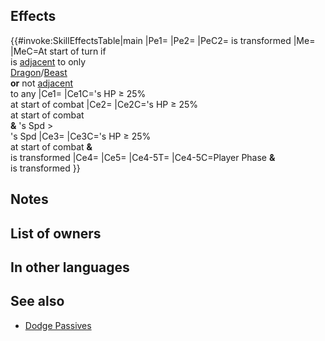 {{Weapon Infobox
|tagid=SID_夏夜の悪夢の角
|weaponType=Beast
|canUseMove=Cavalry
|might=14
|range=1
|effect=Grants Spd+3. At start of combat, if unit's HP ≥ 25%, grants Atk/Spd/Def/Res+5 during combat, and also, if unit's Spd > foe's Spd, reduces damage from attacks during combat and from area-of-effect Specials (excluding Røkkr area-of-effect Specials) by percentage = difference between stats × 4 (max 40%).<br><br>At start of combat, if unit's HP ≥ 25% while transformed, neutralizes effects that prevent unit's follow-up attacks during combat.<br><br>At start of turn, if unit is adjacent to only beast or dragon allies or if unit is not adjacent to any ally, unit transforms (otherwise, unit reverts). If unit transforms, grants Atk+2, and if unit initiates combat, inflicts Atk/Def-4 on foe during combat and foe cannot make a follow-up attack.
|cost=400
|exclusive=1
|statModifiers=0,14,3,0,0
|required=Adult (Cavalry)
|intID=2645
|sort=561
|value=20
|timingID=1
|abilityID=182
|limit1ID=42
|properties=
}}
==Effects==
{{#invoke:SkillEffectsTable|main
|Pe1={{Eft|Stat Boosts|Spd|3}}
|Pe2={{Eft|Stat Boosts|Atk|2}}
|PeC2={{Tgt|Unit}} is transformed
|Me={{Eft|Transform}}
|MeC=At start of turn if<br>{{Tgt|Unit}} is [[adjacent]] to only<br>{{Cwti|group=1|Dragon,Beast}} [[Dragon]]/[[Beast]]<br>{{Tgt|Allies}} '''or''' not [[adjacent]]<br>to any {{Tgt|Ally}}
|Ce1={{Eft|Temporary buffs|Atk/Spd/Def/Res|5}}
|Ce1C={{Tgt|Unit}}'s HP ≥ 25%<br>at start of combat
|Ce2={{Eft|Damage Reduction|4 x ({{Tgt|Unit}}'s Spd - {{Tgt|Foe)}}'s Spd)<br>from attacks & Non-Røkkr [[AoE Specials]]|percent=1|max=40%}}
|Ce2C={{Tgt|Unit}}'s HP ≥ 25%<br>at start of combat<br>'''&''' {{Tgt|Unit}}'s Spd ><br>{{Tgt|Foe}}'s Spd
|Ce3={{Eft|Neutralize Prevent Follow-Ups}}
|Ce3C={{Tgt|Unit}}'s HP ≥ 25%<br>at start of combat '''&'''<br>{{Tgt|Unit}} is transformed
|Ce4={{Eft|Temporary debuffs|Atk/Def|4}}
|Ce5={{Eft|Prevent Follow-Ups}}
|Ce4-5T={{Tgt|Foe}}
|Ce4-5C=Player Phase '''&'''<br>{{Tgt|Unit}} is transformed
}}
==Notes==
{{Temporary buffs}}
{{DamagePercentageReduction}}
{{AoEDamageReduction}}
{{Follow-up effect neutralization|preventOnly=1}}
{{Beast (Cavalry)}}
==List of owners==
{{Skill Hero List}}
==In other languages==
{{OtherLanguages
|japanese=夏夜の悪夢の角
|german=Sommeralbtraum
|spanishEU=Cuerno verandilla
|spanishLA=Cuerno pesadilla
|french=Corne conchemar
|italian=Incubicorno
|chineseTW=夏夜惡夢之角
|portuguese=Chifre distópico
}}
==See also==
{{See also skills|cond=Description LIKE '%if unit_s Spd > foe_s Spd%reduces damage from attacks during combat%' AND Description NOT LIKE '%【Dodge】%' AND Exclusive='1'}}
* [[Dodge Passives]]
{{Weapons Navbox}}